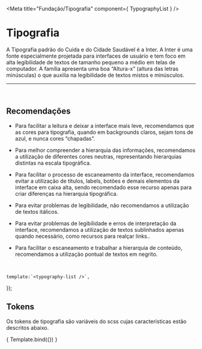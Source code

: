 
<Meta title="Fundação/Tipografia" component={ TypographyList } />

# Tipografia

A Tipografia padrão do Cuida e do Cidade Saudável é a Inter. A Inter é uma fonte especialmente projetada 
para interfaces de usuário e tem foco em alta legibilidade de textos de tamanho pequeno a médio em telas de computador.
A família apresenta uma boa “Altura-x”  (altura das letras minúsculas) o que auxilia na legibilidade de textos mistos e 
minúsculos.

<hr />
<br />

## Recomendações

- Para facilitar a leitura e deixar a interface mais leve, recomendamos que as cores para tipografia, 
quando em backgrounds claros, sejam tons de azul, e nunca cores “chapadas”.

- Para melhor compreender a hierarquia das informações, recomendamos a utilização de diferentes cores neutras, 
representando hierarquias distintas na escala tipográfica.

- Para facilitar o processo de escaneamento da interface, recomendamos evitar a utilização de títulos, labels,
 botões e demais elementos da interface em caixa alta, sendo recomendado esse recurso apenas para criar diferenças
  na hierarquia tipográfica.

- Para evitar problemas de legibilidade, não recomendamos a utilização de textos itálicos.

- Para evitar problemas de legibilidade e erros de interpretação da interface, recomendamos 
a utilização de textos sublinhados apenas quando necessário, como recursos para realçar links..

- Para facilitar o escaneamento e trabalhar a hierarquia de conteúdo, 
recomendamos a utilização pontual de textos em negrito.

<br />

    template:`<typography-list />`,
});

## Tokens
Os tokens de tipografia são variáveis do scss cujas características estão descritos abaixo.
<br />

<Story name="tokens">
    { Template.bind({}) }
</Story>
